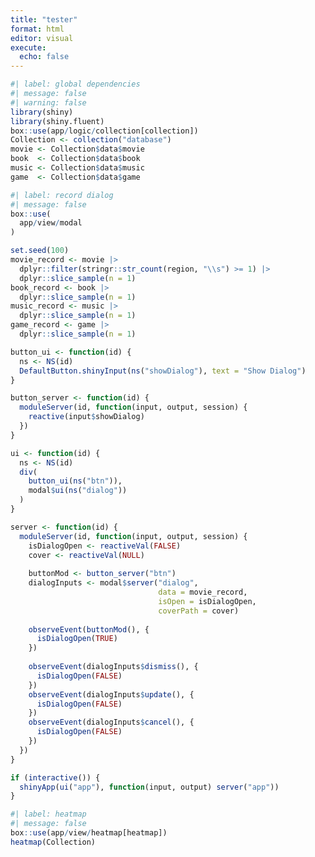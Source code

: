 ```yaml
---
title: "tester"
format: html
editor: visual
execute: 
  echo: false
---
```


```r
#| label: global dependencies
#| message: false
#| warning: false
library(shiny)
library(shiny.fluent)
box::use(app/logic/collection[collection])
Collection <- collection("database")
movie <- Collection$data$movie
book  <- Collection$data$book
music <- Collection$data$music
game  <- Collection$data$game
```

```r
#| label: record dialog
#| message: false
box::use(
  app/view/modal
)

set.seed(100)
movie_record <- movie |>
  dplyr::filter(stringr::str_count(region, "\\s") >= 1) |>
  dplyr::slice_sample(n = 1)
book_record <- book |>
  dplyr::slice_sample(n = 1)
music_record <- music |>
  dplyr::slice_sample(n = 1)
game_record <- game |>
  dplyr::slice_sample(n = 1)

button_ui <- function(id) {
  ns <- NS(id)
  DefaultButton.shinyInput(ns("showDialog"), text = "Show Dialog")
}

button_server <- function(id) {
  moduleServer(id, function(input, output, session) {
    reactive(input$showDialog)
  })
}

ui <- function(id) {
  ns <- NS(id)
  div(
    button_ui(ns("btn")),
    modal$ui(ns("dialog"))
  )
}

server <- function(id) {
  moduleServer(id, function(input, output, session) {
    isDialogOpen <- reactiveVal(FALSE)
    cover <- reactiveVal(NULL)
    
    buttonMod <- button_server("btn")
    dialogInputs <- modal$server("dialog", 
                                 data = movie_record, 
                                 isOpen = isDialogOpen, 
                                 coverPath = cover)
    
    observeEvent(buttonMod(), {
      isDialogOpen(TRUE)
    })
    
    observeEvent(dialogInputs$dismiss(), {
      isDialogOpen(FALSE)
    })
    observeEvent(dialogInputs$update(), {
      isDialogOpen(FALSE)
    })
    observeEvent(dialogInputs$cancel(), {
      isDialogOpen(FALSE)
    })
  })
}

if (interactive()) {
  shinyApp(ui("app"), function(input, output) server("app"))
}
```

```r
#| label: heatmap
#| message: false
box::use(app/view/heatmap[heatmap])
heatmap(Collection)
```

